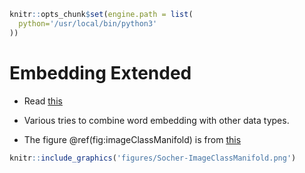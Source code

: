

``` r
knitr::opts_chunk$set(engine.path = list(
  python='/usr/local/bin/python3'
))
```

# Embedding Extended

- Read [this](http://colah.github.io/posts/2014-07-NLP-RNNs-Representations)

- Various tries to combine word embedding with other data types.

- The figure \@ref(fig:imageClassManifold) is from [this](https://nlp.stanford.edu/~socherr/SocherGanjooManningNg_NIPS2013.pdf)

```r
knitr::include_graphics('figures/Socher-ImageClassManifold.png')
```
